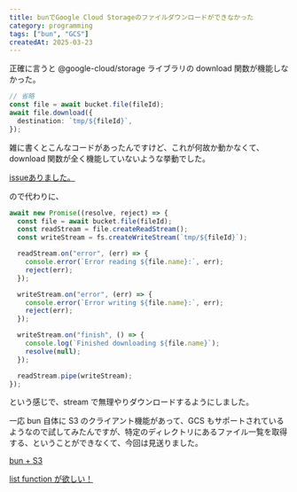 ```yaml
---
title: bunでGoogle Cloud Storageのファイルダウンロードができなかった
category: programming
tags: ["bun", "GCS"]
createdAt: 2025-03-23
---
```


正確に言うと @google-cloud/storage ライブラリの download 関数が機能しなかった。

```ts
// 省略
const file = await bucket.file(fileId);
await file.download({
  destination: `tmp/${fileId}`,
});
```
雑に書くとこんなコードがあったんですけど、これが何故か動かなくて、download 関数が全く機能していないような挙動でした。

[issueありました。](https://github.com/oven-sh/bun/issues/7747)

ので代わりに、
```ts
await new Promise((resolve, reject) => {
  const file = await bucket.file(fileId);
  const readStream = file.createReadStream();
  const writeStream = fs.createWriteStream(`tmp/${fileId}`);

  readStream.on("error", (err) => {
    console.error(`Error reading ${file.name}:`, err);
    reject(err);
  });

  writeStream.on("error", (err) => {
    console.error(`Error writing ${file.name}:`, err);
    reject(err);
  });

  writeStream.on("finish", () => {
    console.log(`Finished downloading ${file.name}`);
    resolve(null);
  });

  readStream.pipe(writeStream);
});
```

という感じで、stream で無理やりダウンロードするようにしました。

一応 bun 自体に S3 のクライアント機能があって、GCS もサポートされているようなので試してみたんですが、特定のディレクトリにあるファイル一覧を取得する、ということができなくて、今回は見送りました。

[bun + S3](https://bun.sh/docs/api/s3)

[list function が欲しい！](https://github.com/oven-sh/bun/issues/16495)
